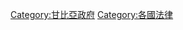{{Commons category|Law of Gambia}}

[[Category:甘比亞政府|Category:甘比亞政府]]
[[Category:各國法律|Category:各國法律]]